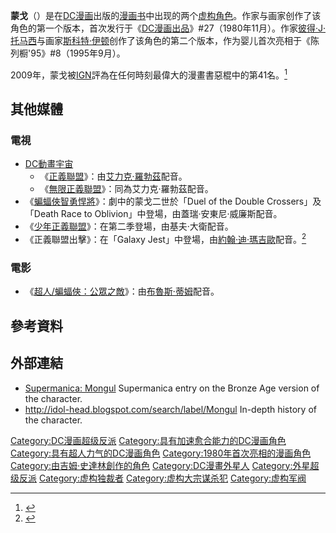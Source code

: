 {{Infobox comics character
<!--Wikipedia:WikiProject Comics-->
| character_name = 蒙戈
| image          = 
| caption        = 
| publisher      = [[DC漫畫|DC漫畫]]
| debut          = 《[[DC漫畫出品|DC漫畫出品]]》#27（1980年11月）
| creators       = [[萊恩·韋恩|萊恩·韋恩]]<br>[[吉姆·史達林|吉姆·史達林]]
| alliances      = [[聖納托軍團|聖納托軍團]]<br/>[[自殺突擊隊|自殺突擊隊]]
| partners       = 生化超人
| powers         = 
|cat             = 
|subcat          = 
|villain         = 
|sortkey         = 
}}
'''蒙戈'''（{{lang-en|Mongul}}）是在[[DC漫画|DC漫画]]出版的[[漫画书|漫画书]]中出现的两个[[虚构角色|虚构角色]]。作家{{tsl|en|Len Wein|萊恩·韋恩}}与画家{{tsl|en|Jim Starlin|吉姆·史達林}}创作了该角色的第一个版本，首次发行于《[[DC漫画出品|DC漫画出品]]》#27（1980年11月）。作家[[彼得·J·托马西|彼得·J·托马西]]与画家[[斯科特·伊顿|斯科特·伊顿]]创作了该角色的第二个版本，作为婴儿首次亮相于《陈列橱'95》#8（1995年9月）。

2009年，蒙戈被[[IGN|IGN]]評為在任何時刻最偉大的漫畫書惡棍中的第41名。<ref>{{cite web |url=http://comics.ign.com/top-100-villains/41.html |title=Mongul is number 41 - IGN |publisher=Comics.ign.com |date= |accessdate=2011-01-27 |deadurl=yes |archiveurl=https://web.archive.org/web/20110121094431/http://comics.ign.com/top-100-villains/41.html |archivedate=2011-01-21 }}</ref>

==其他媒體==
===電視===
*[[DC動畫宇宙|DC動畫宇宙]]
**《[[正義聯盟_(動畫)|正義聯盟]]》：由[[艾力克·羅勃茲|艾力克·羅勃茲]]配音。
**《[[無限正義聯盟|無限正義聯盟]]》：同為艾力克·羅勃茲配音。
*《[[蝙蝠俠智勇悍將|蝙蝠俠智勇悍將]]》：劇中的蒙戈二世於「Duel of the Double Crossers」及「Death Race to Oblivion」中登場，由蓋瑞·安東尼·威廉斯配音。
*《[[少年正義聯盟_(動畫)|少年正義聯盟]]》：在第二季登場，由基夫·大衛配音。
*《正義聯盟出擊》：在「Galaxy Jest」中登場，由[[約翰·迪·瑪吉歐|約翰·迪·瑪吉歐]]配音。<ref>{{Cite episode |title=Galaxy Jest |episode-link= |url= |access-date= |series=Justice League Action |series-link=Justice League Action |first= |last= |network=[[Cartoon_Network|Cartoon Network]] |station= |date=December 4, 2016 |season=1 |series-no= |number=8 |minutes= |time= |transcript= |transcript-url= |quote= |language=}}</ref>

===電影===
*《[[超人/蝙蝠俠：公眾之敵|超人/蝙蝠俠：公眾之敵]]》：由[[布魯斯·蒂姆|布魯斯·蒂姆]]配音。

==參考資料==
{{reflist}}

==外部連結==
* [http://supermanica.kinlok.nu/wiki/index.php/Mongul Supermanica: Mongul] Supermanica entry on the Bronze Age version of the character.
* http://idol-head.blogspot.com/search/label/Mongul {{Wayback|url=http://idol-head.blogspot.com/search/label/Mongul |date=20191128155835 }} In-depth history of the character.

{{超人}}
{{绿灯侠}}
{{正義聯盟角色}}
{{DEFAULTSORT:Mongul}}
[[Category:DC漫画超级反派|Category:DC漫画超级反派]]
[[Category:具有加速愈合能力的DC漫画角色|Category:具有加速愈合能力的DC漫画角色]]
[[Category:具有超人力气的DC漫画角色|Category:具有超人力气的DC漫画角色]]
[[Category:1980年首次亮相的漫画角色|Category:1980年首次亮相的漫画角色]]
[[Category:由吉姆·史達林創作的角色|Category:由吉姆·史達林創作的角色]]
[[Category:DC漫畫外星人|Category:DC漫畫外星人]]
[[Category:外星超级反派|Category:外星超级反派]]
[[Category:虚构独裁者|Category:虚构独裁者]]
[[Category:虚构大宗谋杀犯|Category:虚构大宗谋杀犯]]
[[Category:虚构军阀|Category:虚构军阀]]

{{DC漫画小作品}}